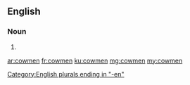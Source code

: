 ==English==

===Noun===
{{head|en}}

# {{plural of|cowman}}

[[Category:English plurals ending in "-en"]]

[[ar:cowmen]]
[[fr:cowmen]]
[[ku:cowmen]]
[[mg:cowmen]]
[[my:cowmen]]